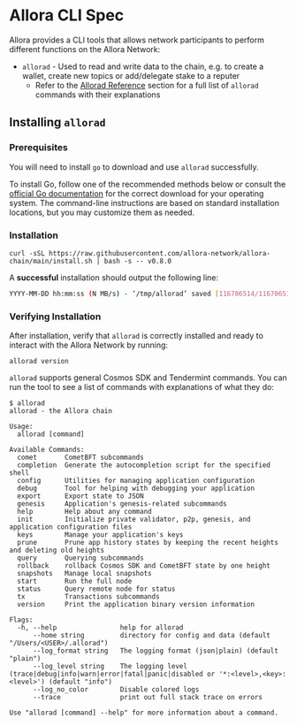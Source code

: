 
# Allora CLI Spec

Allora provides a CLI tools that allows network participants to perform different functions on the Allora Network:

- `allorad` -  Used to read and write data to the chain, e.g. to create a wallet, create new topics or add/delegate stake to a reputer
  - Refer to the [Allorad Reference](/devs/reference/allorad) section for a full list of `allorad` commands with their explanations

## Installing `allorad`

### Prerequisites

You will need to install `go` to download and use `allorad` successfully.

To install Go, follow one of the recommended methods below or consult the [official Go documentation](https://go.dev/doc/install) for the correct download for your operating system. The command-line instructions are based on standard installation locations, but you may customize them as needed.

### Installation

```Text bash
curl -sSL https://raw.githubusercontent.com/allora-network/allora-chain/main/install.sh | bash -s -- v0.8.0

```

A **successful** installation should output the following line:

```bash
YYYY-MM-DD hh:mm:ss (N MB/s) - ‘/tmp/allorad’ saved [116706514/116706514]
```

### Verifying Installation

After installation, verify that `allorad` is correctly installed and ready to interact with the Allora Network by running:

```
allorad version
```

`allorad` supports general Cosmos SDK and Tendermint commands. You can run the tool to see a list of commands with explanations of what they do:

```text
$ allorad
allorad - the Allora chain

Usage:
  allorad [command]

Available Commands:
  comet       CometBFT subcommands
  completion  Generate the autocompletion script for the specified shell
  config      Utilities for managing application configuration
  debug       Tool for helping with debugging your application
  export      Export state to JSON
  genesis     Application's genesis-related subcommands
  help        Help about any command
  init        Initialize private validator, p2p, genesis, and application configuration files
  keys        Manage your application's keys
  prune       Prune app history states by keeping the recent heights and deleting old heights
  query       Querying subcommands
  rollback    rollback Cosmos SDK and CometBFT state by one height
  snapshots   Manage local snapshots
  start       Run the full node
  status      Query remote node for status
  tx          Transactions subcommands
  version     Print the application binary version information

Flags:
  -h, --help                help for allorad
      --home string         directory for config and data (default "/Users/<USER>/.allorad")
      --log_format string   The logging format (json|plain) (default "plain")
      --log_level string    The logging level (trace|debug|info|warn|error|fatal|panic|disabled or '*:<level>,<key>:<level>') (default "info")
      --log_no_color        Disable colored logs
      --trace               print out full stack trace on errors

Use "allorad [command] --help" for more information about a command.
```